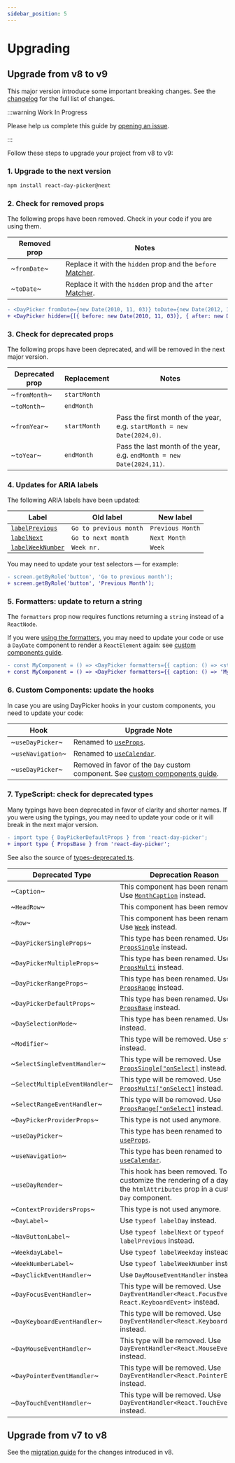 ```yaml
---
sidebar_position: 5
---
```


# Upgrading

## Upgrade from v8 to v9

This major version introduce some important breaking changes. See the [changelog](./changelog.mdx) for the full list of changes.

:::warning Work In Progress

Please help us complete this guide by [opening an issue](https://github.com/gpbl/react-day-picker/discussions/categories/daypicker-v9).

:::

Follow these steps to upgrade your project from v8 to v9:

### 1. Upgrade to the next version

```bash npm2yarn
npm install react-day-picker@next
```

### 2. Check for removed props

The following props have been removed. Check in your code if you are using them.

| Removed prop | Notes                                                                                        |
| ------------ | -------------------------------------------------------------------------------------------- |
| ~`fromDate`~ | Replace it with the `hidden` prop and the `before` [Matcher](./api/type-aliases/Matcher.md). |
| ~`toDate`~   | Replace it with the `hidden` prop and the `after` [Matcher](./api/type-aliases/Matcher.md).  |

```diff
- <DayPicker fromDate={new Date(2010, 11, 03)} toDate={new Date(2012, 10, 01)} />
+ <DayPicker hidden={[{ before: new Date(2010, 11, 03)}, { after: new Date(2012, 10, 01) }]} />
```

### 3. Check for deprecated props

The following props have been deprecated, and will be removed in the next major version.

| Deprecated prop | Replacement  | Notes                                                                   |
| --------------- | ------------ | ----------------------------------------------------------------------- |
| ~`fromMonth`~   | `startMonth` |                                                                         |
| ~`toMonth`~     | `endMonth`   |                                                                         |
| ~`fromYear`~    | `startMonth` | Pass the first month of the year, e.g. `startMonth = new Date(2024,0)`. |
| ~`toYear`~      | `endMonth`   | Pass the last month of the year, e.g. `endMonth = new Date(2024,11)`.   |

### 4. Updates for ARIA labels

The following ARIA labels have been updated:

| Label                                                   | Old label              | New label        |
| ------------------------------------------------------- | ---------------------- | ---------------- |
| [`labelPrevious`](./api/functions/labelPrevious)        | `Go to previous month` | `Previous Month` |
| [`labelNext`](./api/functions/labelNext)                | `Go to next month`     | `Next Month`     |
| [`labelWeekNumber`](./api/functions/labelWeekNumber.md) | `Week nr.`             | `Week`           |

You may need to update your test selectors — for example:

```diff title="./test.js"
- screen.getByRole('button', 'Go to previous month');
+ screen.getByRole('button', 'Previous Month');
```

### 5. Formatters: update to return a string

The `formatters` prop now requires functions returning a `string` instead of a `ReactNode`.

If you were [using the formatters](./using-daypicker/localization.mdx#formatters), you may need to update your code or use a `DayDate` component to render a `ReactElement` again: see [custom components guide](./advanced-guides//custom-components.mdx).

```diff
- const MyComponent = () => <DayPicker formatters={{ caption: () => <strong>My caption</strong> }} />;
+ const MyComponent = () => <DayPicker formatters={{ caption: () => 'My caption' }} />;
```

### 6. Custom Components: update the hooks

In case you are using DayPicker hooks in your custom components, you need to update your code:

| Hook              | Upgrade Note                                                                                                            |
| ----------------- | ----------------------------------------------------------------------------------------------------------------------- |
| ~`useDayPicker`~  | Renamed to [`useProps`](./api/functions/useProps.md).                                                                   |
| ~`useNavigation`~ | Renamed to [`useCalendar`](./api/functions/useCalendar.md).                                                             |
| ~`useDayPicker`~  | Removed in favor of the `Day` custom component. See [custom components guide](./advanced-guides/custom-components.mdx). |

### 7. TypeScript: check for deprecated types

Many typings have been deprecated in favor of clarity and shorter names. If you were using the typings, you may need to update your code or it will break in the next major version.

```diff
- import type { DayPickerDefaultProps } from 'react-day-picker';
+ import type { PropsBase } from 'react-day-picker';
```

See also the source of [types-deprecated.ts](https://github.com/gpbl/react-day-picker/blob/next/src/types-deprecated.ts).

| Deprecated Type                | Deprecation Reason                                                                                                          |
| ------------------------------ | --------------------------------------------------------------------------------------------------------------------------- |
| ~`Caption`~                    | This component has been renamed. Use [`MonthCaption`](./api/functions/MonthCaption.md) instead.                             |
| ~`HeadRow`~                    | This component has been removed.                                                                                            |
| ~`Row`~                        | This component has been renamed. Use [`Week`](./api/functions/Week.md) instead.                                             |
| ~`DayPickerSingleProps`~       | This type has been renamed. Use [`PropsSingle`](./api/interfaces/PropsSingle.md) instead.                                   |
| ~`DayPickerMultipleProps`~     | This type has been renamed. Use [`PropsMulti`](./api/interfaces/PropsMulti.md) instead.                                     |
| ~`DayPickerRangeProps`~        | This type has been renamed. Use [`PropsRange`](./api/interfaces/PropsRange.md) instead.                                     |
| ~`DayPickerDefaultProps`~      | This type has been renamed. Use [`PropsBase`](./api/interfaces/PropsBase.md) instead.                                       |
| ~`DaySelectionMode`~           | This type has been renamed. Use [`Mode`](./api/type-aliases/Mode.md) instead.                                               |
| ~`Modifier`~                   | This type will be removed. Use `string` instead.                                                                            |
| ~`SelectSingleEventHandler`~   | This type will be removed. Use [`PropsSingle["onSelect]`](./api/interfaces/PropsSingle.md) instead.                         |
| ~`SelectMultipleEventHandler`~ | This type will be removed. Use [`PropsMulti["onSelect]`](./api/interfaces/PropsMulti.md) instead.                           |
| ~`SelectRangeEventHandler`~    | This type will be removed. Use [`PropsRange["onSelect]`](./api/interfaces/PropsRange.md) instead.                           |
| ~`DayPickerProviderProps`~     | This type is not used anymore.                                                                                              |
| ~`useDayPicker`~               | This type has been renamed to [`useProps`](./api/functions/useProps.md).                                                    |
| ~`useNavigation`~              | This type has been renamed to [`useCalendar`](./api/functions/useCalendar.md).                                              |
| ~`useDayRender`~               | This hook has been removed. To customize the rendering of a day, use the `htmlAttributes` prop in a custom `Day` component. |
| ~`ContextProvidersProps`~      | This type is not used anymore.                                                                                              |
| ~`DayLabel`~                   | Use `typeof labelDay` instead.                                                                                              |
| ~`NavButtonLabel`~             | Use `typeof labelNext` or `typeof labelPrevious` instead.                                                                   |
| ~`WeekdayLabel`~               | Use `typeof labelWeekday` instead.                                                                                          |
| ~`WeekNumberLabel`~            | Use `typeof labelWeekNumber` instead.                                                                                       |
| ~`DayClickEventHandler`~       | Use `DayMouseEventHandler` instead.                                                                                         |
| ~`DayFocusEventHandler`~       | This type will be removed. Use `DayEventHandler<React.FocusEvent \| React.KeyboardEvent>` instead.                          |
| ~`DayKeyboardEventHandler`~    | This type will be removed. Use `DayEventHandler<React.KeyboardEvent>` instead.                                              |
| ~`DayMouseEventHandler`~       | This type will be removed. Use `DayEventHandler<React.MouseEvent>` instead.                                                 |
| ~`DayPointerEventHandler`~     | This type will be removed. Use `DayEventHandler<React.PointerEvent>` instead.                                               |
| ~`DayTouchEventHandler`~       | This type will be removed. Use `DayEventHandler<React.TouchEvent>` instead.                                                 |

## Upgrade from v7 to v8

See the [migration guide](https://daypicker.dev/upgrading) for the changes introduced in v8.
